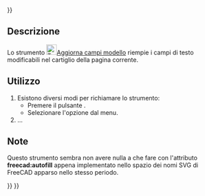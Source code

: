 <languages/>
{{UnfinishedDocu{{#translation:}}}}

{{Docnav/it
|[[TechDraw_PageTemplate/it|Pagina da modello]]
|[[TechDraw_RedrawPage/it|Ridisegna Pagina]]
|[[TechDraw_Workbench/it|TechDraw]]
|IconL=TechDraw_PageTemplate.svg
|IconR=TechDraw_RedrawPage.svg
|IconC=Workbench_TechDraw.svg
}}


{{GuiCommand/it
|Name=TechDraw FillTemplateFields
|Name/it=TechDraw Aggiorna campi modello
|MenuLocation=TechDraw → Pagina → Aggiorna campi modello
|Workbenches=[[TechDraw_Workbench/it|TechDraw]]
|Version=1.0
|SeeAlso=
}}

<span id="Description"></span>
==Descrizione==

Lo strumento [[Image:TechDraw_FillTemplateFields.svg|24px]][[TechDraw_FillTemplateFields/it|Aggiorna campi modello]] riempie i campi di testo modificabili nel cartiglio della pagina corrente. 

<span id="Usage"></span>
==Utilizzo==

# Esistono diversi modi per richiamare lo strumento:
#* Premere il pulsante {{Button|[[Image:TechDraw_FillTemplateFields.svg|16px]] [[TechDraw_FillTemplateFields/it|Aggiorna campi modello]]}}.
#* Selezionare l'opzione {{MenuCommand|TechDraw → Pagina → [[Image:TechDraw_FillTemplateFields.svg|16px]] Aggiorna campi modello}} dal menu.
#...

<span id="Notes"></span>
==Note==

Questo strumento sembra non avere nulla a che fare con l'attributo '''freecad:autofill''' appena implementato nello spazio dei nomi SVG di FreeCAD apparso nello stesso periodo. 

{{Docnav/it
|[[TechDraw_PageTemplate/it|Pagina da modello]]
|[[TechDraw_RedrawPage/it|Ridisegna Pagina]]
|[[TechDraw_Workbench/it|TechDraw]]
|IconL=TechDraw_PageTemplate.svg
|IconR=TechDraw_RedrawPage.svg
|IconC=Workbench_TechDraw.svg
}}

{{TechDraw Tools navi{{#translation:}}}}
{{Userdocnavi{{#translation:}}}}
{{clear}}